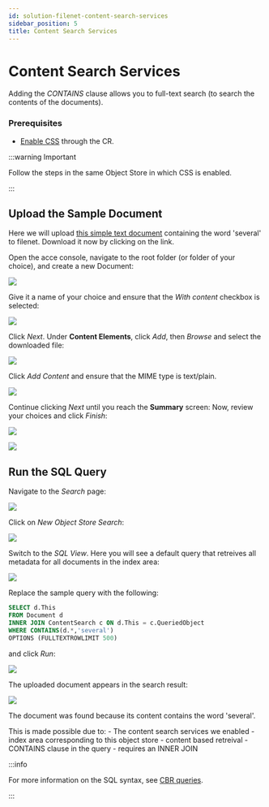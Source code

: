 ```yaml
---
id: solution-filenet-content-search-services
sidebar_position: 5
title: Content Search Services
---
```


# Content Search Services

Adding the _CONTAINS_ clause allows you to full-text search (to search the contents of the documents).

### Prerequisites

- [Enable CSS](/Create/Deploy/solution-deploy-operator#enabling-content-search-services) through the CR. 

:::warning Important

Follow the steps in the same Object Store in which CSS is enabled.

:::

## Upload the Sample Document

Here we will upload [this simple text document](https://github.ibm.com/ibm-client-engineering/solution-filenet-aws/files/1252245/doc.txt) containing the word 'several' to filenet. Download it now by clicking on the link.

Open the acce console, navigate to the root folder (or folder of your choice), and create a new Document:

![](https://media.github.ibm.com/user/436100/files/559342cd-45dc-4d88-9396-c0fe55e7ec93)

Give it a name of your choice and ensure that the _With content_ checkbox is selected:

![](https://media.github.ibm.com/user/436100/files/abae3d49-bce2-45ad-a83b-67d2009b5200)

Click _Next_. Under **Content Elements**, click _Add_, then _Browse_ and select the downloaded file:

![](https://media.github.ibm.com/user/436100/files/d2160270-596e-4ba0-b0be-a4bcbf981736)

Click _Add Content_ and ensure that the MIME type is text/plain.

![](https://media.github.ibm.com/user/436100/files/c3b21871-2598-45fd-b8bd-c9d7a0071e6f)

Continue clicking _Next_ until you reach the **Summary** screen: Now, review your choices and click _Finish_:

![](https://media.github.ibm.com/user/436100/files/86e8219d-29db-4ddc-9526-cd626adbc9a3)

![](https://media.github.ibm.com/user/436100/files/7b1b7bfe-57af-449b-aefb-35af14f8e188)

## Run the SQL Query

Navigate to the _Search_ page:

![](https://media.github.ibm.com/user/436100/files/549ea01a-dd0c-4f6a-b7fb-3c5c66081182)

Click on _New Object Store Search_:

![](https://media.github.ibm.com/user/436100/files/89369fb4-d651-4dcf-bbd3-7632a25c16e7)

Switch to the _SQL View_. Here you will see a default query that retreives all metadata for all documents in the index area:

![](https://media.github.ibm.com/user/436100/files/c03f3f6c-2520-4ed2-bc3a-d0ecf10c6b92)

Replace the sample query with the following:

```SQL
SELECT d.This
FROM Document d 
INNER JOIN ContentSearch c ON d.This = c.QueriedObject
WHERE CONTAINS(d.*,'several')
OPTIONS (FULLTEXTROWLIMIT 500)
```

and click _Run_:

![](https://media.github.ibm.com/user/436100/files/dff994dc-db7c-44d4-8255-b41607ee9495)

The uploaded document appears in the search result:

![](https://media.github.ibm.com/user/436100/files/920d3400-490f-4732-a2fb-3fe707f88c1c)

The document was found because its content contains the word 'several'. 

This is made possible due to:
    - The content search services we enabled
        - index area corresponding to this object store 
        - content based retreival
    - CONTAINS clause in the query
        - requires an INNER JOIN

:::info

For more information on the SQL syntax, see [CBR queries](https://www.ibm.com/docs/en/filenet-p8-platform/5.5.11?topic=reference-cbr-queries).

:::